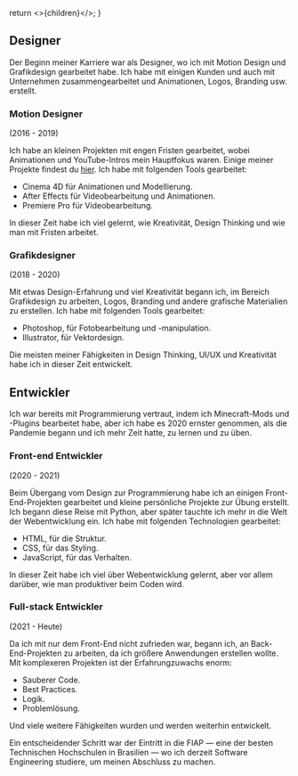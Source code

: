   return <>{children}</>;
}

## Designer

Der Beginn meiner Karriere war als Designer, wo ich mit Motion Design und Grafikdesign gearbeitet habe. Ich habe mit einigen Kunden und auch mit Unternehmen zusammengearbeitet und Animationen, Logos, Branding usw. erstellt.

### Motion Designer

(2016 - 2019)

Ich habe an kleinen Projekten mit engen Fristen gearbeitet, wobei Animationen und YouTube-Intros mein Hauptfokus waren. Einige meiner Projekte findest du [hier](https://www.youtube.com/munraitoo13). Ich habe mit folgenden Tools gearbeitet:

- Cinema 4D für Animationen und Modellierung.
- After Effects für Videobearbeitung und Animationen.
- Premiere Pro für Videobearbeitung.

In dieser Zeit habe ich viel gelernt, wie Kreativität, Design Thinking und wie man mit Fristen arbeitet.

### Grafikdesigner

(2018 - 2020)

Mit etwas Design-Erfahrung und viel Kreativität begann ich, im Bereich Grafikdesign zu arbeiten, Logos, Branding und andere grafische Materialien zu erstellen. Ich habe mit folgenden Tools gearbeitet:

- Photoshop, für Fotobearbeitung und -manipulation.
- Illustrator, für Vektordesign.

Die meisten meiner Fähigkeiten in Design Thinking, UI/UX und Kreativität habe ich in dieser Zeit entwickelt.

## Entwickler

Ich war bereits mit Programmierung vertraut, indem ich Minecraft-Mods und -Plugins bearbeitet habe, aber ich habe es 2020 ernster genommen, als die Pandemie begann und ich mehr Zeit hatte, zu lernen und zu üben.

### Front-end Entwickler

(2020 - 2021)

Beim Übergang vom Design zur Programmierung habe ich an einigen Front-End-Projekten gearbeitet und kleine persönliche Projekte zur Übung erstellt. Ich begann diese Reise mit Python, aber später tauchte ich mehr in die Welt der Webentwicklung ein. Ich habe mit folgenden Technologien gearbeitet:

- HTML, für die Struktur.
- CSS, für das Styling.
- JavaScript, für das Verhalten.

In dieser Zeit habe ich viel über Webentwicklung gelernt, aber vor allem darüber, wie man produktiver beim Coden wird.

### Full-stack Entwickler

(2021 - Heute)

Da ich mit nur dem Front-End nicht zufrieden war, begann ich, an Back-End-Projekten zu arbeiten, da ich größere Anwendungen erstellen wollte. Mit komplexeren Projekten ist der Erfahrungzuwachs enorm:

- Sauberer Code.
- Best Practices.
- Logik.
- Problemlösung.

Und viele weitere Fähigkeiten wurden und werden weiterhin entwickelt.

Ein entscheidender Schritt war der Eintritt in die FIAP — eine der besten Technischen Hochschulen in Brasilien — wo ich derzeit Software Engineering studiere, um meinen Abschluss zu machen.
